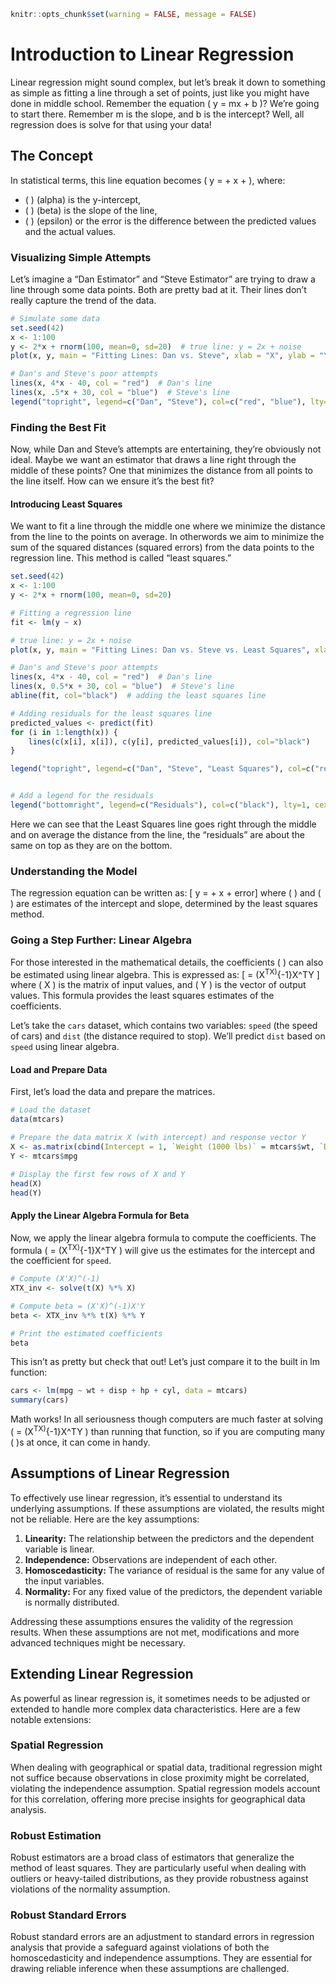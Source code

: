 ```r
knitr::opts_chunk$set(warning = FALSE, message = FALSE) 
```

# Introduction to Linear Regression

Linear regression might sound complex, but let's break it down to something as simple as fitting a line through a set of points, just like you might have done in middle school. Remember the equation \( y = mx + b \)? We're going to start there. Remember m is the slope, and b is the intercept? Well, all regression does is solve for that using your data!

## The Concept

In statistical terms, this line equation becomes \( y = \alpha + \beta \times x + \epsilon\), where:

- \( \alpha \) (alpha) is the y-intercept,
- \( \beta \) (beta) is the slope of the line,
- \( \epsilon  \) (epsilon) or the error is the difference between the predicted values and the actual values.

### Visualizing Simple Attempts

Let’s imagine a "Dan Estimator" and "Steve Estimator" are trying to draw a line through some data points. Both are pretty bad at it. Their lines don't really capture the trend of the data.



```r
# Simulate some data
set.seed(42)
x <- 1:100
y <- 2*x + rnorm(100, mean=0, sd=20)  # true line: y = 2x + noise
plot(x, y, main = "Fitting Lines: Dan vs. Steve", xlab = "X", ylab = "Y", pch = 19)

# Dan's and Steve's poor attempts
lines(x, 4*x - 40, col = "red")  # Dan's line
lines(x, .5*x + 30, col = "blue")  # Steve's line
legend("topright", legend=c("Dan", "Steve"), col=c("red", "blue"), lty=1, cex=0.8)
```

### Finding the Best Fit

Now, while Dan and Steve's attempts are entertaining, they're obviously not ideal. Maybe we want an estimator that draws a line right through the middle of these points? One that minimizes the distance from all points to the line itself. How can we ensure it's the best fit?

#### Introducing Least Squares

We want to fit a line through the middle one where we minimize the distance from the line to the points on average. In otherwords we aim to minimize the sum of the squared distances (squared errors) from the data points to the regression line. This method is called "least squares."


```r
set.seed(42)
x <- 1:100
y <- 2*x + rnorm(100, mean=0, sd=20)

# Fitting a regression line
fit <- lm(y ~ x)

# true line: y = 2x + noise
plot(x, y, main = "Fitting Lines: Dan vs. Steve vs. Least Squares", xlab = "X", ylab = "Y", pch = 19)

# Dan's and Steve's poor attempts
lines(x, 4*x - 40, col = "red")  # Dan's line
lines(x, 0.5*x + 30, col = "blue")  # Steve's line
abline(fit, col="black")  # adding the least squares line

# Adding residuals for the least squares line
predicted_values <- predict(fit)
for (i in 1:length(x)) {
    lines(c(x[i], x[i]), c(y[i], predicted_values[i]), col="black")
}

legend("topright", legend=c("Dan", "Steve", "Least Squares"), col=c("red", "blue", "black"), lty=1, cex=0.8)


# Add a legend for the residuals
legend("bottomright", legend=c("Residuals"), col=c("black"), lty=1, cex=0.8)

```

Here we can see that the Least Squares line goes right through the middle and on average the distance from the line, the "residuals" are about the same on top as they are on the bottom.

### Understanding the Model

The regression equation can be written as:
\[ y = \alpha + \beta \times x + error\]
where \( \hat{\alpha} \) and \( \hat{\beta} \) are estimates of the intercept and slope, determined by the least squares method.

### Going a Step Further: Linear Algebra

For those interested in the mathematical details, the coefficients \( \beta \) can also be estimated using linear algebra. This is expressed as:
\[ \beta = (X^TX)^{-1}X^TY \]
where \( X \) is the matrix of input values, and \( Y \) is the vector of output values. This formula provides the least squares estimates of the coefficients.

Let’s take the `cars` dataset, which contains two variables: `speed` (the speed of cars) and `dist` (the distance required to stop). We'll predict `dist` based on `speed` using linear algebra.

#### Load and Prepare Data

First, let’s load the data and prepare the matrices.

```r
# Load the dataset
data(mtcars)

# Prepare the data matrix X (with intercept) and response vector Y
X <- as.matrix(cbind(Intercept = 1, `Weight (1000 lbs)` = mtcars$wt, `Displacement (cu.in.)` = mtcars$disp, `Horsepower` = mtcars$hp, `Number of cylinders` = mtcars$cyl))  # Adding an intercept
Y <- mtcars$mpg

# Display the first few rows of X and Y
head(X)
head(Y)
```

#### Apply the Linear Algebra Formula for Beta

Now, we apply the linear algebra formula to compute the coefficients. The formula \( \beta = (X^TX)^{-1}X^TY \) will give us the estimates for the intercept and the coefficient for `speed`.

```r
# Compute (X'X)^(-1)
XTX_inv <- solve(t(X) %*% X)

# Compute beta = (X'X)^(-1)X'Y
beta <- XTX_inv %*% t(X) %*% Y

# Print the estimated coefficients
beta
```

This isn't as pretty but check that out! Let's just compare it to the built in lm function:

```r
cars <- lm(mpg ~ wt + disp + hp + cyl, data = mtcars)
summary(cars)
```

Math works! In all seriousness though computers are much faster at solving \( \beta = (X^TX)^{-1}X^TY \) than running that function, so if you are computing many \( \beta\)s at once, it can come in handy.


## Assumptions of Linear Regression

To effectively use linear regression, it’s essential to understand its underlying assumptions. If these assumptions are violated, the results might not be reliable. Here are the key assumptions:

1. **Linearity:** The relationship between the predictors and the dependent variable is linear.
2. **Independence:** Observations are independent of each other.
3. **Homoscedasticity:** The variance of residual is the same for any value of the input variables.
4. **Normality:** For any fixed value of the predictors, the dependent variable is normally distributed.

Addressing these assumptions ensures the validity of the regression results. When these assumptions are not met, modifications and more advanced techniques might be necessary.

## Extending Linear Regression

As powerful as linear regression is, it sometimes needs to be adjusted or extended to handle more complex data characteristics. Here are a few notable extensions:

### Spatial Regression

When dealing with geographical or spatial data, traditional regression might not suffice because observations in close proximity might be correlated, violating the independence assumption. Spatial regression models account for this correlation, offering more precise insights for geographical data analysis.

### Robust Estimation

Robust estimators are a broad class of estimators that generalize the method of least squares. They are particularly useful when dealing with outliers or heavy-tailed distributions, as they provide robustness against violations of the normality assumption.

### Robust Standard Errors

Robust standard errors are an adjustment to standard errors in regression analysis that provide a safeguard against violations of both the homoscedasticity and independence assumptions. They are essential for drawing reliable inference when these assumptions are challenged.
